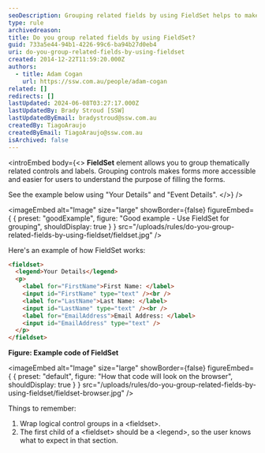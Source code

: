 ```yaml
---
seoDescription: Grouping related fields by using FieldSet helps to make forms more accessible and easier for users to understand their purpose.
type: rule
archivedreason:
title: Do you group related fields by using FieldSet?
guid: 733a5e44-94b1-4226-99c6-ba94b27d0eb4
uri: do-you-group-related-fields-by-using-fieldset
created: 2014-12-22T11:59:20.000Z
authors:
  - title: Adam Cogan
    url: https://ssw.com.au/people/adam-cogan
related: []
redirects: []
lastUpdated: 2024-06-08T03:27:17.000Z
lastUpdatedBy: Brady Stroud [SSW]
lastUpdatedByEmail: bradystroud@ssw.com.au
createdBy: TiagoAraujo
createdByEmail: TiagoAraujo@ssw.com.au
isArchived: false
---
```


<introEmbed
  body={<>
**FieldSet** element allows you to group thematically related controls and labels. Grouping controls makes forms more accessible and easier for users to understand the purpose of filling the forms.

See the example below using "Your Details" and "Event Details".
  </>}
/>

<imageEmbed
  alt="Image"
  size="large"
  showBorder={false}
  figureEmbed={ {
    preset: "goodExample",
    figure: "Good example - Use FieldSet for grouping",
    shouldDisplay: true
  } }
  src="/uploads/rules/do-you-group-related-fields-by-using-fieldset/fieldset.jpg"
/>


Here's an example of how FieldSet works:

```html
<fieldset>
  <legend>Your Details</legend>
  <p>
    <label for="FirstName">First Name: </label>
    <input id="FirstName" type="text" /><br />
    <label for="LastName">Last Name: </label>
    <input id="LastName" type="text" /><br />
    <label for="EmailAddress">Email Address: </label>
    <input id="EmailAddress" type="text" />
  </p>
</fieldset>
```

**Figure: Example code of FieldSet**


<imageEmbed
  alt="Image"
  size="large"
  showBorder={false}
  figureEmbed={ {
    preset: "default",
    figure: "How that code will look on the browser",
    shouldDisplay: true
  } }
  src="/uploads/rules/do-you-group-related-fields-by-using-fieldset/fieldset-browser.jpg"
/>


Things to remember:

1. Wrap logical control groups in a &lt;fieldset&gt;.
2. The first child of a &lt;fieldset&gt; should be a &lt;legend&gt;, so the user knows what to expect in that section.
